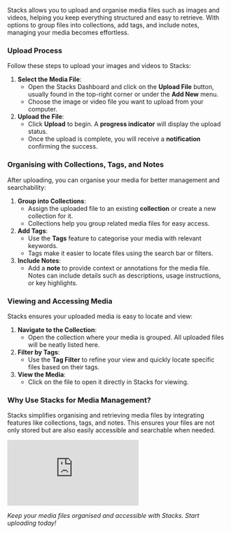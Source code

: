 Stacks allows you to upload and organise media files such as images and videos, helping you keep everything structured and easy to retrieve. With options to group files into collections, add tags, and include notes, managing your media becomes effortless.

### Upload Process

Follow these steps to upload your images and videos to Stacks:

1. **Select the Media File**:
    - Open the Stacks Dashboard and click on the **Upload File** button, usually found in the top-right corner or under the **Add New** menu.
    - Choose the image or video file you want to upload from your computer.
2. **Upload the File**:
    - Click **Upload** to begin. A **progress indicator** will display the upload status.
    - Once the upload is complete, you will receive a **notification** confirming the success.

### Organising with Collections, Tags, and Notes

After uploading, you can organise your media for better management and searchability:

1. **Group into Collections**:
    - Assign the uploaded file to an existing **collection** or create a new collection for it.
    - Collections help you group related media files for easy access.
2. **Add Tags**:
    - Use the **Tags** feature to categorise your media with relevant keywords.
    - Tags make it easier to locate files using the search bar or filters.
3. **Include Notes**:
    - Add a **note** to provide context or annotations for the media file. Notes can include details such as descriptions, usage instructions, or key highlights.

### Viewing and Accessing Media

Stacks ensures your uploaded media is easy to locate and view:

1. **Navigate to the Collection**:
    - Open the collection where your media is grouped. All uploaded files will be neatly listed here.
2. **Filter by Tags**:
    - Use the **Tag Filter** to refine your view and quickly locate specific files based on their tags.
3. **View the Media**:
    - Click on the file to open it directly in Stacks for viewing.

### Why Use Stacks for Media Management?

Stacks simplifies organising and retrieving media files by integrating features like collections, tags, and notes. This ensures your files are not only stored but are also easily accessible and searchable when needed.

<iframe class="w-full aspect-video" src="https://www.youtube.com/embed/ZKYI-2WEYX8" title="YouTube video player" frameborder="0" allow="accelerometer; autoplay; clipboard-write; encrypted-media; gyroscope; picture-in-picture; web-share" referrerpolicy="strict-origin-when-cross-origin" allowfullscreen></iframe>

*Keep your media files organised and accessible with Stacks. Start uploading today!*